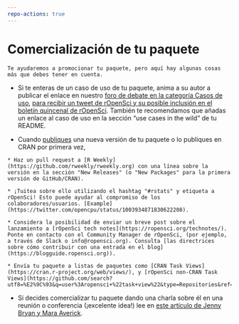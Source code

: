 ```yaml
---
repo-actions: true
---
```


# Comercialización de tu paquete {#marketing}

```block
Te ayudaremos a promocionar tu paquete, pero aquí hay algunas cosas más que debes tener en cuenta.
```

- Si te enteras de un caso de uso de tu paquete, anima a su autor a publicar el enlace en nuestro [foro de debate en la categoría Casos de uso](https://discuss.ropensci.org/c/usecases), [para recibir un tweet de rOpenSci y su posible inclusión en el boletín quincenal de rOpenSci](https://discuss.ropensci.org/t/about-the-usecases-category/33). También te recomendamos que añadas un enlace al caso de uso en la sección "use cases in the wild" de tu README.

- Cuando [publiques](#releasing) una nueva versión de tu paquete o lo publiques en CRAN por primera vez,


```
* Haz un pull request a [R Weekly](https://github.com/rweekly/rweekly.org) con una línea sobre la versión en la sección "New Releases" (o "New Packages" para la primera versión de GitHub/CRAN).

* ¡Tuitea sobre ello utilizando el hashtag "#rstats" y etiqueta a rOpenSci! Esto puede ayudar al compromiso de los colaboradores/usuarios. [Example](https://twitter.com/opencpu/status/1003934871830622208).

* Considera la posibilidad de enviar un breve post sobre el lanzamiento a [rOpenSci tech notes](https://ropensci.org/technotes/). Ponte en contacto con el Community Manager de rOpenSci, (por ejemplo, a través de Slack o info@ropensci.org). Consulta [las directrices sobre cómo contribuir con una entrada en el blog](https://blogguide.ropensci.org)).

* Envía tu paquete a listas de paquetes como [CRAN Task Views](https://cran.r-project.org/web/views/), y [rOpenSci non-CRAN Task Views](https://github.com/search?utf8=%E2%9C%93&q=user%3Aropensci+%22task+view%22&type=Repositories&ref=searchresults).
```

- Si decides comercializar tu paquete dando una charla sobre él en una reunión o conferencia (¡excelente idea!)
  lee en [este artículo de Jenny Bryan y Mara Averick](https://www.tidyverse.org/articles/2018/07/carpe-talk/).



